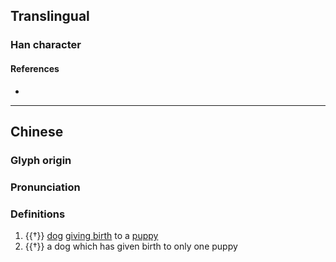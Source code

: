 {{character info}}
==Translingual==

===Han character===
{{Han char|rn=94|rad=犬|as=20|sn=23|four=42221|canj=KHTJL|ids=⿰犭蘄}}

====References====
* {{Han ref|kx=0722.030|dkj=20806|dj=1134.020|hdz=21379.030|uh=7382|ud=29570|bh=F7E7|bd=63463}}

----

==Chinese==
{{zh-forms|s=𰡩}}

===Glyph origin===
{{Han etym}}

===Pronunciation===
{{zh-pron
|m=qí
|mc=y
|oc=y
|cat=n
}}

===Definitions===
{{zh-hanzi}}

# {{†}} [[dog]] [[give birth|giving birth]] to a [[puppy]]
# {{†}} a dog which has given birth to only one puppy

{{zh-cat|Dogs}}
